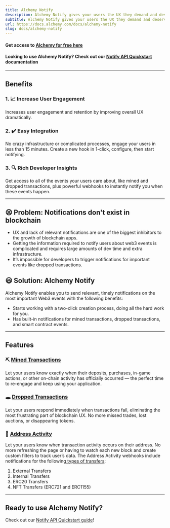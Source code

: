 ```yaml
---
title: Alchemy Notify
description: Alchemy Notify gives your users the UX they demand and deserve.
subtitle: Alchemy Notify gives your users the UX they demand and deserve.
url: https://docs.alchemy.com/docs/alchemy-notify
slug: docs/alchemy-notify
---
```


#### Get access to [**Alchemy for free here**](https://alchemy.com/?r=affiliate:e68b2f77-7fc7-4ef7-8e9c-cdfea869b9b5)

#### **Looking to use Alchemy Notify? Check out our [Notify API Quickstart](/reference/notify-api-quickstart) documentation**

***

## Benefits

### 1. 📈 Increase User Engagement

Increases user engagement and retention by improving overall UX dramatically.

### 2. ✔️ Easy Integration

No crazy infrastructure or complicated processes, engage your users in less than 15 minutes. Create a new hook in 1-click, configure, then start notifying.

### 3. 🔍 Rich Developer Insights

Get access to all of the events your users care about, like mined and dropped transactions, plus powerful webhooks to instantly notify you when these events happen.

***

## 😫 Problem: Notifications don't exist in blockchain

* UX and lack of relevant notifications are one of the biggest inhibitors to the growth of blockchain apps.
* Getting the information required to notify users about web3 events is complicated and requires large amounts of dev time and extra infrastructure.
* It’s impossible for developers to trigger notifications for important events like dropped transactions.

## 😃 Solution: Alchemy Notify

Alchemy Notify enables you to send relevant, timely notifications on the most important Web3 events with the following benefits:

* Starts working with a two-click creation process, doing all the hard work for you.
* Has built-in notifications for mined transactions, dropped transactions, and smart contract events.

***

## Features

### ⛏ [Mined Transactions](/reference/notify-api-quickstart#1-mined-transaction)

Let your users know exactly when their deposits, purchases, in-game actions, or other on-chain activity has officially occurred — the perfect time to re-engage and keep using your application.

### 🕳 [Dropped Transactions](/reference/notify-api-quickstart#2-dropped-transactions)

Let your users respond immediately when transactions fail, eliminating the most frustrating part of blockchain UX. No more missed trades, lost auctions, or disappearing tokens.

### 💸 [Address Activity](/reference/notify-api-quickstart#3-address-activity)

Let your users know when transaction activity occurs on their address. No more refreshing the page or having to watch each new block and create custom filters to track user’s data. The Address Activity webhooks include notifications for the following[ types of transfers](/reference/address-activity-webhook#types-of-transfers):

1. External Transfers
2. Internal Transfers
3. ERC20 Transfers
4. NFT Transfers (ERC721 and ERC1155)

***

## Ready to use Alchemy Notify?

Check out our [Notify API Quickstart guide](/reference/notify-api-quickstart)!
